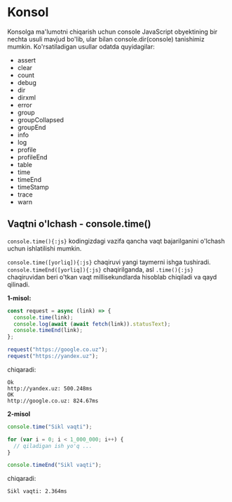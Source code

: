 # Konsol

Konsolga ma'lumotni chiqarish uchun console JavaScript obyektining bir nechta usuli mavjud bo'lib, ular bilan console.dir(console) tanishimiz mumkin. Ko'rsatiladigan usullar odatda quyidagilar:

- assert
- clear
- count
- debug
- dir
- dirxml
- error
- group
- groupCollapsed
- groupEnd
- info
- log
- profile
- profileEnd
- table
- time
- timeEnd
- timeStamp
- trace
- warn

## Vaqtni o'lchash - console.time()

`console.time(){:js}` kodingizdagi vazifa qancha vaqt bajarilganini o'lchash uchun ishlatilishi mumkin.

`console.time([yorliq]){:js}` chaqiruvi yangi taymerni ishga tushiradi. `console.timeEnd([yorliq]){:js}` chaqirilganda, asl `.time(){:js}` chaqiruvidan beri o'tkan vaqt millisekundlarda hisoblab chiqiladi va qayd qilinadi.

**1-misol:**

```js
const request = async (link) => {
  console.time(link);
  console.log(await (await fetch(link)).statusText);
  console.timeEnd(link);
};

request("https://google.co.uz");
request("https://yandex.uz");
```

chiqaradi:

```
Ok
http://yandex.uz: 500.248ms
OK
http://google.co.uz: 824.67ms
```

**2-misol**

```js
console.time("Sikl vaqti");

for (var i = 0; i < 1_000_000; i++) {
  // qiladigan ish yo'q ...
}

console.timeEnd("Sikl vaqti");
```

chiqaradi:

```
Sikl vaqti: 2.364ms
```
